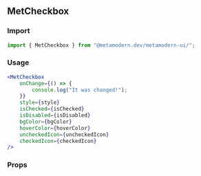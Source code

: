 <!--- MetCheckbox.stories.mdx -->


<Meta title="MDX/MetCheckbox" component={MetCheckbox} />

## MetCheckbox

### Import

```jsx
import { MetCheckbox } from "@metamodern.dev/metamodern-ui/";
```

### Usage

```jsx
<MetCheckbox
    onChange={() => {
        console.log("It was changed!");
    }}
    style={style}
    isChecked={isChecked}
    isDisabled={isDisabled}
    bgColor={bgColor}
    hoverColor={hoverColor}
    uncheckedIcon={uncheckedIcon}
    checkedIcon={checkedIcon}
/>
```

### Props

<ArgsTable of={MetCheckbox} />

